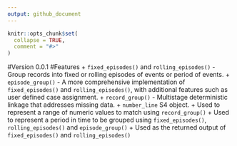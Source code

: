 ```yaml
---
output: github_document
---
```


```r
knitr::opts_chunk$set(
  collapse = TRUE,
  comment = "#>"
)
```

#Version 0.0.1
#Features
+ `fixed_episodes()` and `rolling_episodes()` - Group records into fixed or rolling episodes of events or period of events.
+ `episode_group()` - A more comprehensive implementation of `fixed_episodes()` and `rolling_episodes()`, with additional features such as user defined case assignment.
+ `record_group()` - Multistage deterministic linkage that addresses missing data.
+ `number_line` S4 object.
    + Used to represent a range of numeric values to match using `record_group()`
    + Used to represent a period in time to be grouped using `fixed_episodes()`, `rolling_episodes()` and `episode_group()`
    + Used as the returned output of `fixed_episodes()` and `rolling_episodes()`
